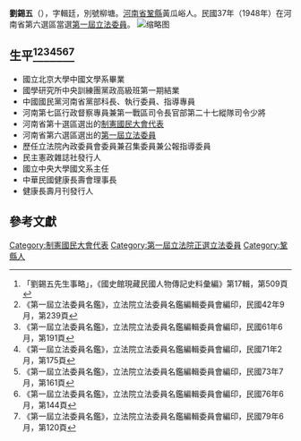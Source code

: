 {{Infobox Officeholder
|姓名=劉錫五
|圖像=File:劉錫五.jpg
|圖像大小=200px
|圖像說明=  
| 字    =字輯廷 
| 號    =號柳塘 
| 別名    = 
| 出生名 = 
| 出生日期 = 光緒二十四年十二月二十七日（1899年2月7日）
| 出生地點 =
| 逝世日期 = 三月二十一日〔{{dda|1997|4|27|1899|2|7}}〕
| 逝世地點 = 
| 死因    = 
| 墓地    = 
| 墓地座標 = 
| 籍貫    = [[河南省|河南省]][[鞏縣|鞏縣]]
| 政黨    = 
| 其他政黨 = 
| parents  = 
|配偶 = 張氏、秦韻泉、郭雲俠 
| 伴侶    = 
| relatives  =  
| children  =  子二劉延磊、劉延磐、女一劉石瑛
| 母校    = 
| 著作    = 
* 《制憲國民大會史》
* 《中華民國行憲史》
* 《惠施傳》
* 《顏習齋學傳》
* 《中國聲韻學概論》
* 《魏晉以上古音學》
* 《國文修辭學》
* 《中國文學史大綱》
* 《教育生活錄》
* 《黨務生活錄》
* 《政治生活錄》
* 《鐵血生活錄》
* 《閒居思過錄》
| 簽名    = 
| 腳註    = 
| past    = 
}}
'''劉錫五'''（{{bd|1899年|2月7日|1997年|4月27日}}），字輯廷，別號柳塘。[[河南省|河南省]][[鞏縣|鞏縣]]黃瓜峪人。民國37年（1948年）在河南省第六選區當選[[第一屆立法委員|第一屆立法委員]]。
[[File:劉錫五_(制憲).jpg|缩略图]]
== 生平<ref>「劉錫五先生事略」，《國史館現藏民國人物傳記史料彙編》第17輯，第509頁</ref><ref>《第一屆立法委員名鑑》，立法院立法委員名鑑編輯委員會編印，民國42年9月，第239頁</ref><ref>《第一屆立法委員名鑑》，立法院立法委員名鑑編輯委員會編印，民國61年6月，第191頁</ref><ref>《第一屆立法委員名鑑》，立法院立法委員名鑑編輯委員會編印，民國71年2月，第175頁</ref><ref>《第一屆立法委員名鑑》，立法院立法委員名鑑編輯委員會編印，民國73年7月，第161頁</ref><ref>《第一屆立法委員名鑑》，立法院立法委員名鑑編輯委員會編印，民國76年6月，第144頁</ref><ref>《第一屆立法委員名鑑》，立法院立法委員名鑑編輯委員會編印，民國79年6月，第120頁</ref> ==
* 國立北京大學中國文學系畢業
* 國學研究所中央訓練團黨政高級班第一期結業
* 中國國民黨河南省黨部科長、執行委員、指導專員
* 河南第七區行政督察專員兼第一戰區司令長官部第二十七縱隊司令少將
* 河南省第十選區選出的[[制憲國民大會代表|制憲國民大會代表]]
* 河南省第六選區選出的[[第一屆立法委員|第一屆立法委員]]
* 歷任立法院內政委員會委員兼召集委員兼公報指導委員
* 民主憲政雜誌社發行人
* 國立中央大學國文系主任
* 中華民國健康長壽會理事長
* 健康長壽月刊發行人
== 參考文獻 ==
{{reflist}}
{{中華民國第一屆立法委員}}
[[Category:制憲國民大會代表|Category:制憲國民大會代表]]
[[Category:第一屆立法院正選立法委員|Category:第一屆立法院正選立法委員]]
[[Category:鞏縣人|Category:鞏縣人]]